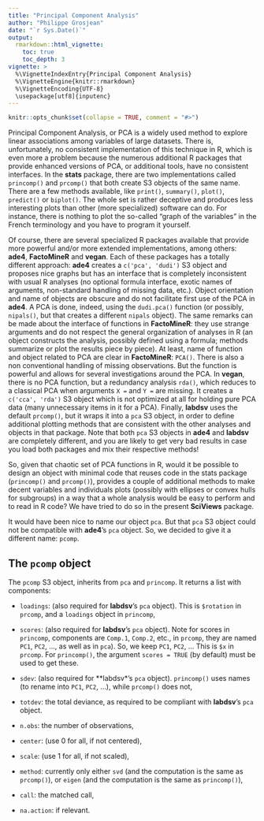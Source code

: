 ```yaml
---
title: "Principal Component Analysis"
author: "Philippe Grosjean"
date: "`r Sys.Date()`"
output:
  rmarkdown::html_vignette:
    toc: true
    toc_depth: 3
vignette: >
  %\VignetteIndexEntry{Principal Component Analysis}
  %\VignetteEngine{knitr::rmarkdown}
  %\VignetteEncoding{UTF-8}
  \usepackage[utf8]{inputenc}
---
```


```r
knitr::opts_chunk$set(collapse = TRUE, comment = "#>")
```

Principal Component Analysis, or PCA is a widely used method to explore linear associations among variables of large datasets. There is, unfortunately, no consistent implementation of this technique in R, which is even more a problem because the numerous additional R packages that provide enhanced versions of PCA, or additional tools, have no consistent interfaces. In the **stats** package, there are two implementations called `princomp()` and `prcomp()` that both create S3 objects of the same name. There are a few methods available, like `print()`, `summary()`, `plot()`, `predict()` or `biplot()`. The whole set is rather deceptive and produces less interesting plots than other (more specialized) software can do. For instance, there is nothing to plot the so-called "graph of the variables" in the French terminology and you have to program it yourself.

Of course, there are several specialized R packages available that provide more powerful and/or more extended implementations, among others: **ade4**, **FactoMineR** and **vegan**. Each of these packages has a totally different approach: **ade4** creates a `c('pca', 'dudi')` S3 object and proposes nice graphs but has an interface that is completely inconsistent with usual R analyses (no optional formula interface, exotic names of arguments, non-standard handling of missing data, etc.). Object orientation and name of objects are obscure and do not facilitate first use of the PCA in **ade4**. A PCA is done, indeed, using the `dudi.pca()` function (or possibly, `nipals()`, but that creates a different `nipals` object). The same remarks can be made about the interface of functions in **FactoMineR**: they use strange arguments and do not respect the general organization of analyses in R (an object constructs the analysis, possibly defined using a formula; methods summarize or plot the results piece by piece). At least, name of function and object related to PCA are clear in **FactoMineR**: `PCA()`. There is also a non conventional handling of missing observations. But the function is powerful and allows for several investigations around the PCA. In **vegan**, there is no PCA function, but a redundancy analysis `rda()`, which reduces to a classical PCA when arguments `X =` and `Y =` are missing. It creates a `c('cca', 'rda')` S3 object which is not optimized at all for holding pure PCA data (many unnecessary items in it for a PCA). Finally, **labdsv** uses the default `prcomp()`, but it wraps it into a `pca` S3 object, in order to define additional plotting methods that are consistent with the other analyses and objects in that package. Note that both `pca` S3 objects in **ade4** and **labdsv** are completely different, and you are likely to get very bad results in case you load both packages and mix their respective methods!

So, given that chaotic set of PCA functions in R, would it be possible to design an object with minimal code that reuses code in the stats package (`princomp()` and `prcomp()`), provides a couple of additional methods to make decent variables and individuals plots (possibly with ellipses or convex hulls for subgroups) in a way that a whole analysis would be easy to perform and to read in R code? We have tried to do so in the present **SciViews** package.

It would have been nice to name our object `pca`. But that `pca` S3 object could not be compatible with **ade4**’s `pca` object. So, we decided to give it a different name: `pcomp`.

##  The `pcomp` object

The `pcomp` S3 object, inherits from `pca` and `princomp`. It returns a list with components:

- `loadings`: (also required for **labdsv**’s `pca` object). This is `$rotation` in `prcomp`, and a `loadings` object in `princomp`,

- `scores`: (also required for **labdsv**’s `pca` object). Note for scores in `princomp`, components are `Comp.1`, `Comp.2`, etc., in `prcomp`, they are named `PC1`, `PC2`, ..., as well as in `pca`). So, we keep `PC1`, `PC2`, ... This is `$x` in `prcomp`. For `princomp()`, the argument `scores = TRUE` (by default) must be used to get these.

- `sdev`: (also required for **labdsv*’s `pca` object). `princomp()` uses names (to rename into `PC1`, `PC2`, ...), while `prcomp()` does not,

- `totdev`: the total deviance, as required to be compliant with **labdsv**’s `pca` object.

- `n.obs`: the number of observations,

- `center`: (use 0 for all, if not centered),

- `scale`: (use 1 for all, if not scaled),

- `method`: currently only either `svd` (and the computation is the same as `prcomp()`), or `eigen` (and the computation is the same as `princomp()`),

- `call`: the matched call,

- `na.action`: if relevant.
